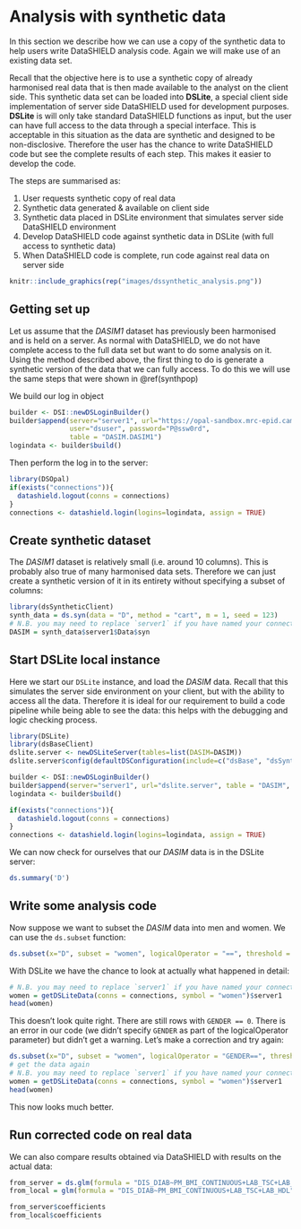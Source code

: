 # Analysis with synthetic data {#analysis}

In this section we describe how we can use a copy of the synthetic data to help users write DataSHIELD analysis code. Again we will make use of an existing data set.

Recall that the objective here is to use a synthetic copy of already harmonised real data that is then made available to the analyst on the client side. This synthetic data set can be loaded into **DSLite**, a special client side implementation of server side DataSHIELD used for development purposes. **DSLite** is will only take standard DataSHIELD functions as input, but the user can have full access to the data through a special interface. This is acceptable in this situation as the data are synthetic and designed to be non-disclosive. Therefore the user has the chance to write DataSHIELD code but see the complete results of each step. This makes it easier to develop the code.

The steps are summarised as:

1.	User requests synthetic copy of real data
2.	Synthetic data generated & available on client side
3.	Synthetic data placed in DSLite environment that simulates server side DataSHIELD environment
4.	Develop DataSHIELD code against synthetic data in DSLite (with full access to synthetic data)
5.	When DataSHIELD code is complete, run code against real data on server side



```r
knitr::include_graphics(rep("images/dssynthetic_analysis.png"))

```

## Getting set up

Let us assume that the *DASIM1* dataset has previously been harmonised and is held on a server. As normal with DataSHIELD, we do not have complete access to the full data set but want to do some analysis on it. Using the method described above, the first thing to do is generate a synthetic version of the data that we can fully access. To do this we will use the same steps that were shown in \@ref(synthpop)

We build our log in object

```r
builder <- DSI::newDSLoginBuilder()
builder$append(server="server1", url="https://opal-sandbox.mrc-epid.cam.ac.uk",
               user="dsuser", password="P@ssw0rd", 
               table = "DASIM.DASIM1")
logindata <- builder$build()
```
Then perform the log in to the server:
```r
library(DSOpal)
if(exists("connections")){
  datashield.logout(conns = connections)
}
connections <- datashield.login(logins=logindata, assign = TRUE)
```

## Create synthetic dataset
The *DASIM1* dataset is relatively small (i.e. around 10 columns). This is probably also true of many harmonised data sets.
Therefore we can just create a synthetic version of it in its entirety without specifying a subset of columns:

```r
library(dsSyntheticClient)
synth_data = ds.syn(data = "D", method = "cart", m = 1, seed = 123)
# N.B. you may need to replace `server1` if you have named your connection differently
DASIM = synth_data$server1$Data$syn
```

## Start DSLite local instance
Here we start our `DSLite` instance, and load the *DASIM* data. Recall that this simulates the server side environment on your client, but with the ability to access all the data. Therefore it is ideal for our requirement to build a code pipeline while being able to see the data: this helps with the debugging and logic checking process.
```r
library(DSLite)
library(dsBaseClient)
dslite.server <- newDSLiteServer(tables=list(DASIM=DASIM))
dslite.server$config(defaultDSConfiguration(include=c("dsBase", "dsSynthetic")))

builder <- DSI::newDSLoginBuilder()
builder$append(server="server1", url="dslite.server", table = "DASIM", driver = "DSLiteDriver")
logindata <- builder$build()

if(exists("connections")){
  datashield.logout(conns = connections)
}
connections <- datashield.login(logins=logindata, assign = TRUE)
```

We can now check for ourselves that our *DASIM* data is in the DSLite server:

```r
ds.summary('D')
```
## Write some analysis code
Now suppose we want to subset the *DASIM* data into men and women. We can use the `ds.subset` function:
```r
ds.subset(x="D", subset = "women", logicalOperator = "==", threshold = 1)
```
With DSLite we have the chance to look at actually what happened in detail:
```r
# N.B. you may need to replace `server1` if you have named your connection differently
women = getDSLiteData(conns = connections, symbol = "women")$server1
head(women)
```
This doesn't look quite right. There are still rows with `GENDER == 0`. There is an error in our code (we didn't specify `GENDER` as part of the logicalOperator parameter) but didn't get a warning. Let's make a correction and try again:
```r
ds.subset(x="D", subset = "women", logicalOperator = "GENDER==", threshold = 1)
# get the data again
# N.B. you may need to replace `server1` if you have named your connection differently
women = getDSLiteData(conns = connections, symbol = "women")$server1
head(women)
```
This now looks much better.

## Run corrected code on real data

We can also compare results obtained via DataSHIELD with results on the actual data:

```r
from_server = ds.glm(formula = "DIS_DIAB~PM_BMI_CONTINUOUS+LAB_TSC+LAB_HDL", data = "women", family = "binomial")
from_local = glm(formula = "DIS_DIAB~PM_BMI_CONTINUOUS+LAB_TSC+LAB_HDL", data = women, family = "binomial")

from_server$coefficients
from_local$coefficients
```
